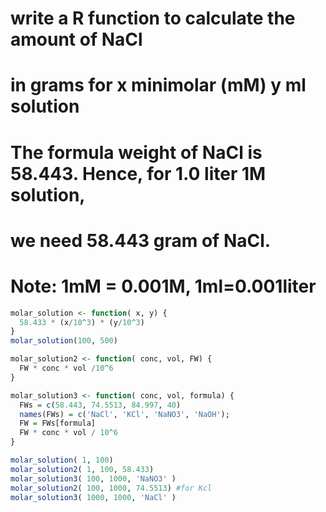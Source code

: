 
# write a R function to calculate the amount of NaCl 
# in grams for x minimolar (mM) y ml solution
# The formula weight of NaCl is 58.443. Hence, for 1.0 liter 1M solution, 
# we need 58.443 gram of NaCl.
# Note: 1mM = 0.001M, 1ml=0.001liter

```r
molar_solution <- function( x, y) {
  58.433 * (x/10^3) * (y/10^3)
}
molar_solution(100, 500)


```


```r

molar_solution2 <- function( conc, vol, FW) {
  FW * conc * vol /10^6
}
```


```r
molar_solution3 <- function( conc, vol, formula) {
  FWs = c(58.443, 74.5513, 84.997, 40)
  names(FWs) = c('NaCl', 'KCl', 'NaNO3', 'NaOH');
  FW = FWs[formula]
  FW * conc * vol / 10^6
}

```

```r

molar_solution( 1, 100)
molar_solution2( 1, 100, 58.433)
molar_solution3( 100, 1000, 'NaNO3' )
molar_solution2( 100, 1000, 74.5513) #for Kcl
molar_solution3( 1000, 1000, 'NaCl' )

```



